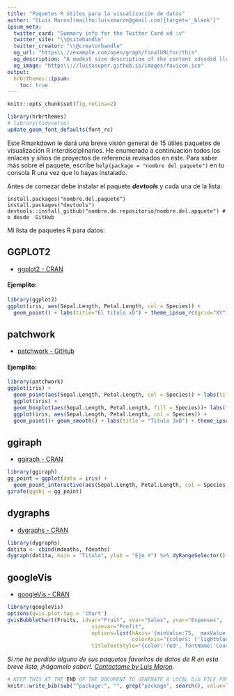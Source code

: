 ```yaml
---
title: "Paquetes R útiles para la visualización de datos"
author: "[Luis Maron](mailto:luisxmaron@gmail.com){target='_blank'}"
ipsum_meta:
  twitter_card: "Summary info for the Twitter Card xd :v"
  twitter_site: "\\@sitehandle"
  twitter_creator: "\\@creatorhandle"
  og_url: "https\\://example.com/open/graph/finalURLfor/this"
  og_description: "A modest size description of the content xdssdsd lluis luis"
  og_image: "https\\://luisxsuper.github.io/images/favicon.ico"
output: 
  hrbrthemes::ipsum:
    toc: true
---
```

```r
knitr::opts_chunk$set(fig.retina=2)
```

```r
library(hrbrthemes)
# library(tidyverse)
update_geom_font_defaults(font_rc)
```

Este Rmarkdown le dará una breve visión general de 15 útiles paquetes de visualización R interdisciplinarios. He enumerado a continuación todos los enlaces y sitios de proyectos de referencia revisados en este. Para saber más sobre el paquete, escribe ```help(package = "nombre del paquete")``` en tu consola R una vez que lo hayas instalado.

Antes de comezar debe instalar el paquete ***devtools*** y cada una de la lista:
```
install.packages("nombre.del.paquete")
install.packages("devtools")
devtools::install_github("nombre.de.repositorio/nombre.del.apquete") # o desde  GitHub
```

Mi lista de paquetes R para datos:

## GGPLOT2
* [ggplot2 - CRAN](http://ggplot2.org/)

#### Ejemplito: 
```r
library(ggplot2)
ggplot(iris, aes(Sepal.Length, Petal.Length, col = Species)) +
  geom_point() + labs(title="El titulo xD") + theme_ipsum_rc(grid="XY")
```

## patchwork
* [patchwork - GitHub](https://github.com/thomasp85/patchwork)

#### Ejemplito: 
```r
library(patchwork)
ggplot(iris) +
  geom_point(aes(Sepal.Length, Petal.Length, col = Species)) + labs(title = "Titulo 1") + 
  ggplot(iris) +
  geom_boxplot(aes(Sepal.Length, Petal.Length, fill = Species))+ labs(title = "Titulo 2")  +
  ggplot(iris, aes(Sepal.Length, Petal.Length, col = Species)) +
  geom_point()+ geom_smooth() + labs(title = "Titulo 3xD") + theme_ipsum_rc(grid="XY")
```

## ggiraph
* [ggiraph - CRAN](http://davidgohel.github.io/ggiraph/)

```r
library(ggiraph)
gg_point = ggplot(data = iris) +
  geom_point_interactive(aes(Sepal.Length, Petal.Length, col = Species, tooltip = Species, data_id = Species)) + theme_minimal()
girafe(ggobj = gg_point)
```

## dygraphs

* [dygraphs - CRAN](https://rstudio.github.io/dygraphs/)

```r
library(dygraphs)
datita <- cbind(mdeaths, fdeaths)
dygraph(datita, main = "Titulo", ylab = "Eje Y") %>% dyRangeSelector()
```

## googleVis
* [googleVis - CRAN](https://github.com/mages/googleVis)

```r
library(googleVis)
options(gvis.plot.tag = 'chart')
gvisBubbleChart(Fruits, idvar="Fruit", xvar="Sales", yvar="Expenses",
                           sizevar="Profit",
                           options=list(hAxis='{minValue:75,  maxValue:125}', 
                                        colorAxis="{colors: ['lightblue', 'blue']}", title="Titulo Holaaa",
                           titleTextStyle="{color:'red', fontName:'Courier', fontSize:16}")) %>% plot()

```


*Si me he perdido alguno de sus paquetes favoritos de datos de R en esta breve lista, ¡hágamelo saber!. [Contactame by Luis Maron](mailto:luisxmaron@gmail.com).*


```r
# KEEP THIS AT THE END OF THE DOCUMENT TO GENERATE A LOCAL bib FILE FOR PKGS USED
knitr::write_bib(sub("^package:", "", grep("package", search(), value=TRUE)), file='skeleton.bib')
```
